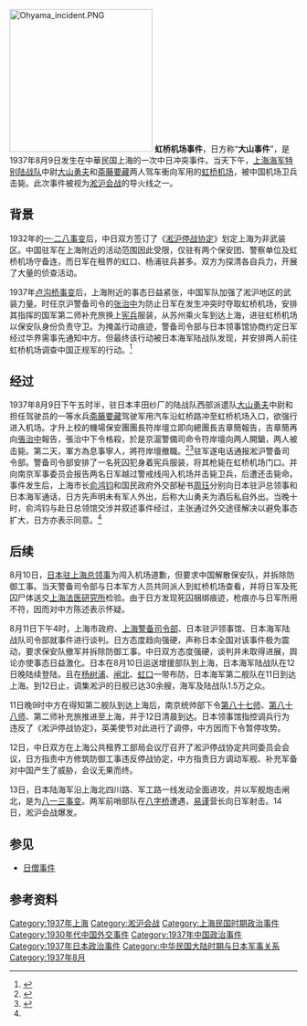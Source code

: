 {{about|1937年8月9日发生在中国上海的一次中日冲突事件|2016年在虹桥机场发生的跑道入侵事件|2016年虹桥机场跑道入侵事件}}
[[File:Ohyama_incident.PNG|250px]]
'''虹桥机场事件'''，日方称“'''大山事件'''”，是1937年8月9日发生在中華民国上海的一次中日冲突事件。当天下午，[[上海海军特别陆战队|上海海军特别陆战队]]中尉[[大山勇夫|大山勇夫]]和[[斋藤要藏|斋藤要藏]]两人驾车衝向军用的[[虹桥机场|虹桥机场]]，被中国机场卫兵击毙。此次事件被视为[[淞沪会战|淞沪会战]]的导火线之一。

==背景==
1932年的[[一·二八事变|一·二八事变]]后，中日双方签订了《[[淞沪停战协定|淞沪停战协定]]》划定上海为非武装区。中国驻军在上海附近的活动范围因此受限，仅驻有两个保安团、警察单位及虹桥机场守备连，而日军在租界的虹口、杨浦驻兵甚多。双方为探清各自兵力，开展了大量的侦查活动。

1937年[[卢沟桥事变|卢沟桥事变]]后，上海附近的事态日益紧张，中国军队加强了淞沪地区的武装力量。时任京沪警备司令的[[张治中|张治中]]为防止日军在发生冲突时夺取虹桥机场，安排其指挥的国军第二师补充旅换上[[宪兵|宪兵]]服装，从苏州乘火车到达上海，进驻虹桥机场以保安队身份负责守卫。为掩盖行动痕迹，警备司令部与日本领事馆协商约定日军经过华界需事先通知中方。但最终该行动被日本海军陆战队发现，并安排两人前往虹桥机场调查中国正规军的行动。<ref name="one">{{Cite web |url=http://www.flyingtiger-cacw.com/new_page_630.htm |title=《淞沪会战的导火索——虹桥机场事件》，许述、崔军，《文史精华》2006年第08期 |access-date=2013-12-21 |archive-date=2015-09-24 |archive-url=https://web.archive.org/web/20150924013940/http://www.flyingtiger-cacw.com/new_page_630.htm |dead-url=no }}</ref>

==经过==
{{multiple image
| footer    =
| align     = right

| image1    = Isao Oyama.jpg
| width1    = 100
| caption1  =大山勇夫

| image2    = Yozo Saito.jpg
| width2    = 92
| caption2  =斋藤要藏
}}
1937年8月9日下午五时半，驻日本丰田纱厂的陆战队西部派遣队[[大山勇夫|大山勇夫]]中尉和担任驾驶员的一等水兵[[斋藤要藏|斋藤要藏]]驾驶军用汽车沿虹桥路冲至虹桥机场入口，欲强行进入机场。才升上校的機場保安團團長符岸壇立即向總團長吉章簡報告，吉章簡再向[[張治中|張治中]]報告，張治中下令格殺，於是京滬警備司命令符岸壇向两人開鎗，两人被击毙。第二天，軍方為息事寧人，將符岸壇撤職。<ref>{{Cite news| url=http://www.chinatimes.com/newspapers/20160810000936-260306| title=兩岸史話－無名英雄真烈士 飄泊孤雛不忘國（二）| date=2016年8月10日| author=丘秀芷| newspaper=中國時報| accessdate=2017年8月8日| archive-date=2019年6月11日| archive-url=https://web.archive.org/web/20190611024826/https://www.chinatimes.com/newspapers/20160810000936-260306| dead-url=no}}</ref><ref>{{Cite news | url=http://www.people.com.cn/h/2011/0912/c25408-1747688254.html | title=一個台北青年的上海探險 | date=2011年9月12日 | author=符立中 | newspaper=新民晚報 | access-date=2017年8月8日 | archive-url=https://web.archive.org/web/20170809045203/http://www.people.com.cn/h/2011/0912/c25408-1747688254.html | archive-date=2017年8月9日 | dead-url=yes }}</ref>驻军遂电话通报淞沪警备司令部。警备司令部安排了一名死囚犯身着宪兵服装，将其枪毙在虹桥机场门口。并向南京军事委员会报告两名日军越过警戒线闯入机场并击毙卫兵，后遭还击毙命。事件发生后，上海市长[[俞鸿钧|俞鸿钧]]和国民政府外交部秘书[[周珏|周珏]]分别向日本驻沪总领事和日本海军通话，日方先声明未有军人外出，后称大山勇夫为酒后私自外出。当晚十时，俞鸿钧与赴日总领馆交涉并叙述事件经过，主张通过外交途径解决以避免事态扩大，日方亦表示同意。<ref name="one" />

==后续==
8月10日，[[日本駐上海總領事館|日本驻上海总领事]]为闯入机场道歉，但要求中国解散保安队，并拆除防御工事。当天警备司令部与日本军方人员共同派人到虹桥机场查看，并将日军及死囚尸体送交[[上海法医研究所|上海法医研究所]]检验。由于日方发现死囚捆绑痕迹，枪痕亦与日军所用不符，因而对中方陈述表示怀疑。

8月11日下午4时，上海市政府、[[上海警备司令部|上海警备司令部]]、日本驻沪领事馆、日本海军陆战队司令部就事件进行谈判。日方态度趋向强硬，声称日本全国对该事件极为震动，要求保安队撤军并拆除防御工事。中日双方态度强硬，谈判并未取得进展，舆论亦使事态日益激化。日本在8月10日运送增援部队到上海，日本海军陆战队在12日晚陆续登陆，且在[[杨树浦|杨树浦]]、[[闸北|闸北]]、[[虹口|虹口]]一带布防，日本海军第二舰队在11日到达上海。到12日止，调集淞沪的日舰已达30余艘，海军及陆战队1.5万之众。

11日晚9时中方在得知第二舰队到达上海后，南京统帅部下令[[第八十七师|第八十七师]]、[[第八十八师|第八十八师]]、第二师补充旅推进至上海，并于12日清晨到达。日本领事馆指控调兵行为违反了《淞沪停战协定》，英美使节对此进行了调停，中方因而下令暂停攻势。

12日，中日双方在上海公共租界工部局会议厅召开了淞沪停战协定共同委员会会议，日方指责中方修筑防御工事违反停战协定，中方指责日方调动军舰、补充军备对中国产生了威胁，会议无果而终。

13日，日本陆海军沿上海北四川路、军工路一线发动全面进攻，并以军舰炮击闸北，是为[[八一三事变|八一三事变]]。两军前哨部队在[[八字桥_(上海)|八字桥]]遭遇，[[易谨|易谨]]营长向日军射击。14日，淞沪会战爆发。

==参见==
*[[日僧事件|日僧事件]]

==参考资料==
{{Reflist|2}}

[[Category:1937年上海|Category:1937年上海]]
[[Category:淞沪会战|Category:淞沪会战]]
[[Category:上海民国时期政治事件|Category:上海民国时期政治事件]]
[[Category:1930年代中国外交事件|Category:1930年代中国外交事件]]
[[Category:1937年中国政治事件|Category:1937年中国政治事件]]
[[Category:1937年日本政治事件|Category:1937年日本政治事件]]
[[Category:中华民国大陆时期与日本军事关系|Category:中华民国大陆时期与日本军事关系]]
[[Category:1937年8月|Category:1937年8月]]